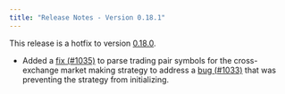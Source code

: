 ```yaml
---
title: "Release Notes - Version 0.18.1"
---
```


This release is a hotfix to version [0.18.0](/release-notes/0.18.0).

- Added a [fix (#1035)](https://github.com/CoinAlpha/hummingbot/pull/1035) to parse trading pair symbols for the cross-exchange market making strategy to address a [bug (#1033)](https://github.com/CoinAlpha/hummingbot/issues/1033) that was preventing the strategy from initializing.
